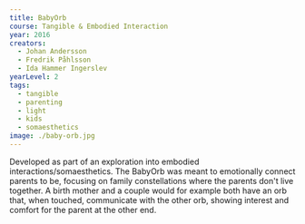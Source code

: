 ---
title: BabyOrb
course: Tangible & Embodied Interaction
year: 2016
creators:
  - Johan Andersson
  - Fredrik Påhlsson
  - Ida Hammer Ingerslev
yearLevel: 2
tags:
  - tangible
  - parenting
  - light
  - kids
  - somaesthetics
image: ./baby-orb.jpg
---

Developed as part of an exploration into embodied interactions/somaesthetics. The BabyOrb was meant to emotionally connect parents to be, focusing on family constellations where the parents don't live together. A birth mother and a couple would for example both have an orb that, when touched, communicate with the other orb, showing interest and comfort for the parent at the other end.

<MauVideo id="0_ikqhwf2b" />
